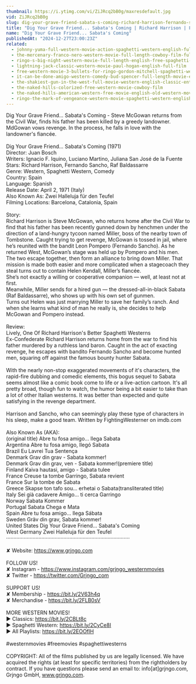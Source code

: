 ```yaml
---
thumbnail: https://i.ytimg.com/vi/ZiJRcq2bB0g/maxresdefault.jpg
vid: ZiJRcq2bB0g
slug: dig-your-grave-friend-sabata-s-coming-richard-harrison-fernando-sancho
title: "Dig Your Grave Friend... Sabata's Coming | Richard Harrison | Fernando Sancho"
name: "Dig Your Grave Friend... Sabata's Coming"
publishedAt: "2024-12-27T23:00:23Z"
related:
  - johnny-yuma-full-western-movie-action-spaghetti-western-english-full-movie
  - the-mercenary-franco-nero-western-movie-full-length-cowboy-film-full-movie
  - ringo-s-big-night-western-movie-full-length-english-free-spaghetti-western
  - lightning-jack-classic-western-movie-paul-hogan-english-full-film
  - free-western-movie-3-bullets-for-ringo-gordon-mitchell-spaghetti-western-full-youtube-movie
  - it-can-be-done-amigo-western-comedy-bud-spencer-full-length-movie-english-free-full-movies
  - the-shakiest-gun-in-the-west-full-movie-western-english-classic-entire-film-full-free-movies
  - the-naked-hills-colorized-free-western-movie-cowboy-film
  - the-naked-hills-american-western-free-movie-english-old-western-movie-full-length
  - ringo-the-mark-of-vengeance-western-movie-spaghetti-western-english-full-length-free-westerns
---
```


Dig Your Grave Friend... Sabata's Coming - Steve McGowan returns from the Civil War, finds his father has been killed by a greedy landowner. MdGowan vows revenge. In the process, he falls in love with the landowner's fiancée.<br />
<br />
Dig Your Grave Friend... Sabata's Coming (1971)<br />
Director: Juan Bosch<br />
Writers: Ignacio F. Iquino, Luciano Martino, Juliana San José de la Fuente<br />
Stars: Richard Harrison, Fernando Sancho, Raf Baldassarre<br />
Genre: Western, Spaghetti Western, Comedy<br />
Country: Spain<br />
Language: Spanish<br />
Release Date: April 2, 1971 (Italy)<br />
Also Known As: Zwei Halleluja für den Teufel<br />
Filming Locations: Barcelona, Catalonia, Spain<br />
<br />
Story:<br />
Richard Harrison is Steve McGowan, who returns home after the Civil War to find that his father has been recently gunned down by henchmen under the direction of a land-hungry tycoon named Miller, boss of the nearby town of Tombstone. Caught trying to get revenge, McGowan is tossed in jail, where he’s reunited with the bandit Leon Pompero (Fernando Sancho). As he returned West, McGowan’s stage was held up by Pompero and his men.<br />
The two escape together, then form an alliance to bring down Miller. That mission is made both easier and more complicated when a stagecoach they steal turns out to contain Helen Kendall, Miller’s fiancée.<br />
She’s not exactly a willing or cooperative companion — well, at least not at first.<br />
Meanwhile, Miller sends for a hired gun — the dressed-all-in-black Sabata (Raf Baldassarre), who shows up with his own set of gunmen.<br />
Turns out Helen was just marrying Miller to save her family’s ranch. And when she learns what kind of man he really is, she decides to help McGowan and Pompero instead.<br />
<br />
Review:<br />
Lively, One Of Richard Harrison's Better Spaghetti Westerns<br />
Ex-Confederate Richard Harrison returns home from the war to find his father murdered by a ruthless land baron. Caught in the act of exacting revenge, he escapes with bandito Fernando Sancho and become hunted men, squaring off against the famous bounty hunter Sabata.<br />
<br />
With the nearly non-stop exaggerated movements of it's characters, the rapid-fire dubbing and comedic elements, this bogus sequel to Sabata seems almost like a comic book come to life or a live-action cartoon. It's all pretty broad, though fun to watch, the humor being a bit easier to take than a lot of other Italian westerns. It was better than expected and quite satisfying in the revenge department.<br />
<br />
Harrison and Sancho, who can seemingly play these type of characters in his sleep, make a good team. Written by FightingWesterner on imdb.com<br />
<br />
Also Known As (AKA):<br />
(original title) Abre tu fosa amigo... llega Sabata<br />
Argentina Abre tu fosa amigo, llegó Sabata<br />
Brazil Eu Lavrei Tua Sentença<br />
Denmark Grav din grav - Sabata kommer!<br />
Denmark Grav din grav, ven - Sabata kommer!(premiere title)<br />
Finland Kaiva hautasi, amigo - Sabata tulee<br />
France Creuse ta tombe Garringo, Sabata revient<br />
France Sur la tombe de Sabata<br />
Greece Skapse ton tafo sou... erhetai o Sabata(transliterated title)<br />
Italy Sei già cadavere Amigo... ti cerca Garringo<br />
Norway Sabata Kommer<br />
Portugal Sabata Chega e Mata<br />
Spain Abre tu fosa amigo... llega Sábata<br />
Sweden Gräv din grav, Sabata kommer!<br />
United States Dig Your Grave Friend... Sabata's Coming<br />
West Germany Zwei Halleluja für den Teufel<br />
····················································································<br />
<br />
✘ Website: https://www.grjngo.com<br />
<br />
FOLLOW US!<br />
✘ Instagram - https://www.instagram.com/grjngo_westernmovies<br />
✘ Twitter - https://twitter.com/Grjngo_com<br />
<br />
SUPPORT US!<br />
✘ Membership - https://bit.ly/2V63h4q<br />
✘ Merchandise - https://bit.ly/2FLB0sV<br />
<br />
MORE WESTERN MOVIES! <br />
► Classics: https://bit.ly/2CBLt8c <br />
► Spaghetti Western: https://bit.ly/2CyCe8I <br />
► All Playlists: https://bit.ly/2EOOfIH <br />
<br />
#westernmovies #freemovies #spaghettiwesterns<br />
<br />
COPYRIGHT: All of the films published by us are legally licensed. We have acquired the rights (at least for specific territories) from the rightholders by contract. If you have questions please send an email to: info[at]grjngo.com, Grjngo GmbH, www.grjngo.com.